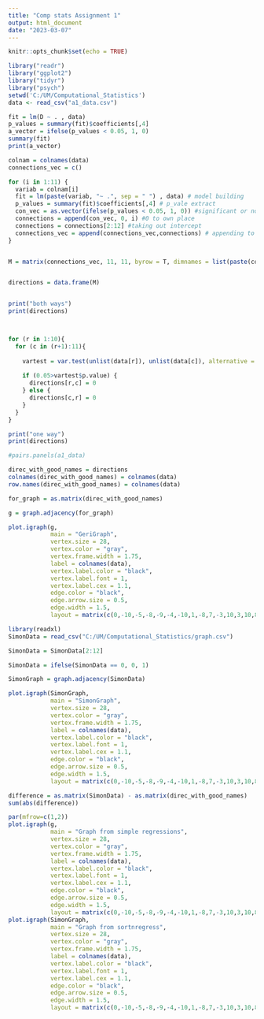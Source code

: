 ---
title: "Comp stats Assignment 1"
output: html_document
date: "2023-03-07"
---

```{r setup, include=FALSE}
knitr::opts_chunk$set(echo = TRUE)
```

```{r}
library("readr")
library("ggplot2")
library("tidyr")
library("psych")
setwd('C:/UM/Computational_Statistics')
data <- read_csv("a1_data.csv")
```


```{r}
fit = lm(D ~ . , data)
p_values = summary(fit)$coefficients[,4]
a_vector = ifelse(p_values < 0.05, 1, 0)
summary(fit)
print(a_vector)


```



```{r}
colnam = colnames(data)
connections_vec = c()

for (i in 1:11) {
  variab = colnam[i]
  fit = lm(paste(variab, "~ .", sep = " ") , data) # model building
  p_values = summary(fit)$coefficients[,4] # p_vale extract
  con_vec = as.vector(ifelse(p_values < 0.05, 1, 0)) #significant or not
  connections = append(con_vec, 0, i) #0 to own place
  connections = connections[2:12] #taking out intercept
  connections_vec = append(connections_vec,connections) # appending to one vector
} 


M = matrix(connections_vec, 11, 11, byrow = T, dimnames = list(paste(colnam, "_from", sep = ""),paste(colnam, "_to", sep = "")))


directions = data.frame(M)


print("both ways")
print(directions)



for (r in 1:10){
  for (c in (r+1):11){
    
    vartest = var.test(unlist(data[r]), unlist(data[c]), alternative = "greater")
    
    if (0.05>vartest$p.value) {
      directions[r,c] = 0
    } else {
      directions[c,r] = 0
    }
  }
}

print("one way")
print(directions)


```


```{r}
#pairs.panels(a1_data)

direc_with_good_names = directions
colnames(direc_with_good_names) = colnames(data)
row.names(direc_with_good_names) = colnames(data)

for_graph = as.matrix(direc_with_good_names)

g = graph.adjacency(for_graph)
```



```{r}
plot.igraph(g,
            main = "GeriGraph",
            vertex.size = 28,
            vertex.color = "gray",
            vertex.frame.width = 1.75,
            label = colnames(data),
            vertex.label.color = "black",
            vertex.label.font = 1,
            vertex.label.cex = 1.1,
            edge.color = "black",
            edge.arrow.size = 0.5,
            edge.width = 1.5,
            layout = matrix(c(0,-10,-5,-8,-9,-4,-10,1,-8,7,-3,10,3,10,8,7,10,1,9,-4,5,-8), nrow = 11, ncol = 2, byrow = T))


```

```{r}
library(readxl)
SimonData = read_csv("C:/UM/Computational_Statistics/graph.csv")

SimonData = SimonData[2:12]

SimonData = ifelse(SimonData == 0, 0, 1)

SimonGraph = graph.adjacency(SimonData)

plot.igraph(SimonGraph,
            main = "SimonGraph",
            vertex.size = 28,
            vertex.color = "gray",
            vertex.frame.width = 1.75,
            label = colnames(data),
            vertex.label.color = "black",
            vertex.label.font = 1,
            vertex.label.cex = 1.1,
            edge.color = "black",
            edge.arrow.size = 0.5,
            edge.width = 1.5,
            layout = matrix(c(0,-10,-5,-8,-9,-4,-10,1,-8,7,-3,10,3,10,8,7,10,1,9,-4,5,-8), nrow = 11, ncol = 2, byrow = T))


```


```{r}
difference = as.matrix(SimonData) - as.matrix(direc_with_good_names)
sum(abs(difference))
```

```{r}
par(mfrow=c(1,2))
plot.igraph(g,
            main = "Graph from simple regressions",
            vertex.size = 28,
            vertex.color = "gray",
            vertex.frame.width = 1.75,
            label = colnames(data),
            vertex.label.color = "black",
            vertex.label.font = 1,
            vertex.label.cex = 1.1,
            edge.color = "black",
            edge.arrow.size = 0.5,
            edge.width = 1.5,
            layout = matrix(c(0,-10,-5,-8,-9,-4,-10,1,-8,7,-3,10,3,10,8,7,10,1,9,-4,5,-8), nrow = 11, ncol = 2, byrow = T))
plot.igraph(SimonGraph,
            main = "Graph from sortnregress",
            vertex.size = 28,
            vertex.color = "gray",
            vertex.frame.width = 1.75,
            label = colnames(data),
            vertex.label.color = "black",
            vertex.label.font = 1,
            vertex.label.cex = 1.1,
            edge.color = "black",
            edge.arrow.size = 0.5,
            edge.width = 1.5,
            layout = matrix(c(0,-10,-5,-8,-9,-4,-10,1,-8,7,-3,10,3,10,8,7,10,1,9,-4,5,-8), nrow = 11, ncol = 2, byrow = T))

```










